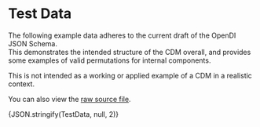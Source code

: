 
# Test Data

The following example data adheres to the current draft of the OpenDI JSON Schema.  
This demonstrates the intended structure of the CDM overall, and provides some examples of valid permutations for internal components.

This is not intended as a working or applied example of a CDM in a realistic context.

You can also view the [raw source file](./api-source/schemas/test-data.json).

<CodeBlock language="json" title="OpenDI JSON Schema -- Schema-Compliant Data">{JSON.stringify(TestData, null, 2)}</CodeBlock>